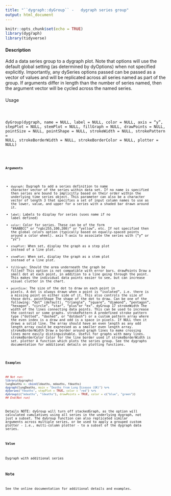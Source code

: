 ```yaml
---
title: "``dygraph::dyGroup`` -   dygraph series group"
output: html_document
---
```


```r
knitr::opts_chunk$set(echo = TRUE)
library(dygraph)
library(tidyverse)
```


#### Description

Add a data series group to a dygraph plot. Note that options will use the default global setting (as
determined by dyOptions) when not specified explicitly. Importantly, any dySeries options passed
can be passed as a vector of values and will be replicated across all series named as part of the
group. If arguments differ in length than the number of series named, then the argument vector will
be cycled across the named series.

####
Usage
<pre><code>

dyGroup(dygraph, name = NULL, label = NULL, color = NULL, axis = "y",
stepPlot = NULL, stemPlot = NULL, fillGraph = NULL, drawPoints = NULL,
pointSize = NULL, pointShape = NULL, strokeWidth = NULL,
strokePattern = NULL, strokeBorderWidth = NULL,
strokeBorderColor = NULL, plotter = NULL)

<code><pre>
#### Arguments

* ``dygraph``: Dygraph to add a series definition to
name character vector of the series within data set. If no name is specified then series
are bound to implicitly based on their order within the underlying time series object. This parameter can also be a character vector of length 3 that specifies a set of input column names to use as the lower, value, and upper for a series with
a shaded bar drawn around it.
* ``label``: Labels to display for series (uses name if no label defined)
* ``color``: Color for series. These can be of the form "#AABBCC" or "rgb(255,100,200)"
or "yellow", etc. If not specified then the global colors option (typically based on equally-spaced points around a color wheel).
axis Y-axis to associate the series with ("y" or "y2")
* ``stepPlot``: When set, display the graph as a step plot instead of a line plot.
* ``stemPlot``: When set, display the graph as a stem plot instead of a line plot.
* ``fillGraph``: Should the area underneath the graph be filled? This option is not compatible with error bars.
drawPoints Draw a small dot at each point, in addition to a line going through the point. This
makes the individual data points easier to see, but can increase visual clutter in the chart.
* ``pointSize``: The size of the dot to draw on each point in pixels. A dot is always drawn when
a point is "isolated", i.e. there is a missing point on either side of it. This also controls the size of those dots.
pointShape The shape of the dot to draw. Can be one of the following: "dot" (default), "triangle", "square", "diamond", "pentagon", "hexagon", "circle", "star", "plus"or "ex".
dyGroup 17
strokeWidth The width of the lines connecting data points. This can be used to increase the
contrast or some graphs.
strokePattern A predefined stroke pattern type ("dotted", "dashed", or "dotdash") or a custom
pattern array where the even index is a draw and odd is a space in pixels. If
NULL then it draws a solid line. The array should have an even length as any odd
length array could be expressed as a smaller even length array.
strokeBorderWidth
Draw a border around graph lines to make crossing lines more easily distinguishable.
Useful for graphs with many lines.
strokeBorderColor
Color for the line border used if strokeBorderWidth is set.
plotter A function which plots the series group. See the dygraphs documentation for
additional details on plotting functions.


#### Examples
```r

## Not run:
library(dygraphs)
lungDeaths <- cbind(ldeaths, mdeaths, fdeaths)
dygraph(lungDeaths, main = "Deaths from Lung Disease (UK)") %>%
dySeries("fdeaths", stepPlot = TRUE, color = "red") %>%
dyGroup(c("mdeaths", "ldeaths"), drawPoints = TRUE, color = c("blue", "green"))
## End(Not run)
```

Details
NOTE: dyGroup will turn off stackedGraph, as the option will calculated cumulatives using all
series in the underlying dygraph, not just a subset.
The dyGroup function can also replicated similar arguments across multiple series, or be used to
apply a grouped custom plotter - i.e., multi-column plotter - to a subset of the dygraph data series.

#### Value

Dygraph with additional series

### Note
See the online documentation for additional details and examples.
